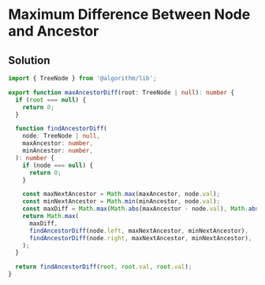 # Maximum Difference Between Node and Ancestor

## Solution

```typescript filename="solution.ts" copy
import { TreeNode } from '@algorithm/lib';

export function maxAncestorDiff(root: TreeNode | null): number {
  if (root === null) {
    return 0;
  }

  function findAncestorDiff(
    node: TreeNode | null,
    maxAncestor: number,
    minAncestor: number,
  ): number {
    if (node === null) {
      return 0;
    }

    const maxNextAncestor = Math.max(maxAncestor, node.val);
    const minNextAncestor = Math.min(minAncestor, node.val);
    const maxDiff = Math.max(Math.abs(maxAncestor - node.val), Math.abs(minAncestor - node.val));
    return Math.max(
      maxDiff,
      findAncestorDiff(node.left, maxNextAncestor, minNextAncestor),
      findAncestorDiff(node.right, maxNextAncestor, minNextAncestor),
    );
  }

  return findAncestorDiff(root, root.val, root.val);
}
```
